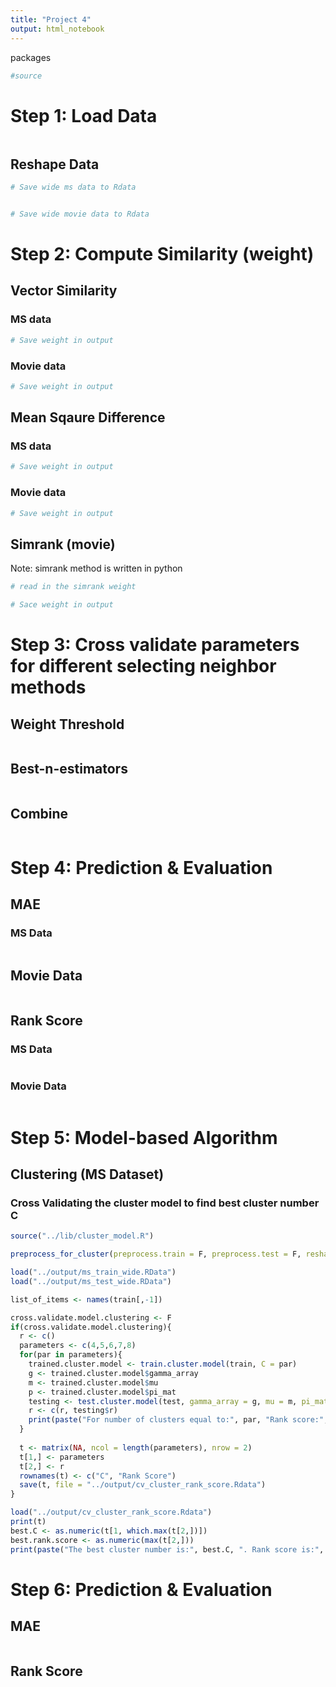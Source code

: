 ```yaml
---
title: "Project 4"
output: html_notebook
---
```


packages
```r


#source
```


# Step 1: Load Data
```r

```

## Reshape Data
```r

# Save wide ms data to Rdata


# Save wide movie data to Rdata
```

# Step 2: Compute Similarity (weight)
## Vector Similarity
### MS data
```r


# Save weight in output
```

### Movie data
```r


# Save weight in output
```

## Mean Sqaure Difference
### MS data
```r


# Save weight in output
```

### Movie data
```r


# Save weight in output
```

## Simrank (movie)
Note: simrank method is written in python
```r
# read in the simrank weight

# Sace weight in output
```

# Step 3: Cross validate parameters for different selecting neighbor methods
## Weight Threshold
```r

```

## Best-n-estimators
```r

```

## Combine
```r

```

# Step 4: Prediction & Evaluation
## MAE
### MS Data
```r

```

## Movie Data
```r

```

## Rank Score
### MS Data
```r

```

### Movie Data
```r

```

# Step 5: Model-based Algorithm
## Clustering (MS Dataset)
### Cross Validating the cluster model to find best cluster number C
```r
source("../lib/cluster_model.R")

preprocess_for_cluster(preprocess.train = F, preprocess.test = F, reshape.train = F, reshape.test = F)

load("../output/ms_train_wide.RData")
load("../output/ms_test_wide.RData")

list_of_items <- names(train[,-1])

cross.validate.model.clustering <- F
if(cross.validate.model.clustering){
  r <- c()
  parameters <- c(4,5,6,7,8)
  for(par in parameters){
    trained.cluster.model <- train.cluster.model(train, C = par)
    g <- trained.cluster.model$gamma_array
    m <- trained.cluster.model$mu
    p <- trained.cluster.model$pi_mat
    testing <- test.cluster.model(test, gamma_array = g, mu = m, pi_mat = p, list_of_items = list_of_items)
    r <- c(r, testing$r)
    print(paste("For number of clusters equal to:", par, "Rank score:", testing$r))
  }
  
  t <- matrix(NA, ncol = length(parameters), nrow = 2)
  t[1,] <- parameters
  t[2,] <- r
  rownames(t) <- c("C", "Rank Score")
  save(t, file = "../output/cv_cluster_rank_score.Rdata")
}

load("../output/cv_cluster_rank_score.Rdata")
print(t)
best.C <- as.numeric(t[1, which.max(t[2,])])
best.rank.score <- as.numeric(max(t[2,]))
print(paste("The best cluster number is:", best.C, ". Rank score is:", best.rank.score))

```

# Step 6: Prediction & Evaluation
## MAE
```r

```

## Rank Score
```r

```

